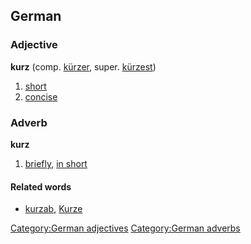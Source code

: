 ==German==
===Adjective===
'''kurz''' (comp. [[kürzer]], super. [[kürzest]])
#[[short]]
#[[concise]]

[[Category:German adjectives]]

===Adverb===
'''kurz'''
#[[briefly]], [[in short]]

====Related words====
* [[kurzab]], [[Kurze]]

[[Category:German adverbs]]